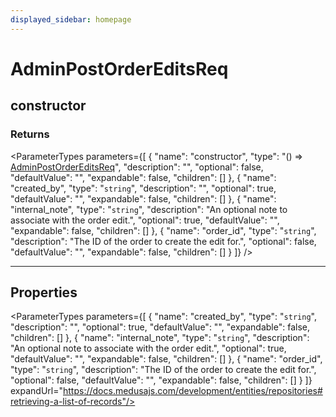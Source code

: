 ```yaml
---
displayed_sidebar: homepage
---
```



# AdminPostOrderEditsReq

## constructor

### Returns

<ParameterTypes parameters={[
  {
    "name": "constructor",
    "type": "() => [AdminPostOrderEditsReq](medusa.AdminPostOrderEditsReq.mdx)",
    "description": "",
    "optional": false,
    "defaultValue": "",
    "expandable": false,
    "children": []
  },
  {
    "name": "created_by",
    "type": "`string`",
    "description": "",
    "optional": true,
    "defaultValue": "",
    "expandable": false,
    "children": []
  },
  {
    "name": "internal_note",
    "type": "`string`",
    "description": "An optional note to associate with the order edit.",
    "optional": true,
    "defaultValue": "",
    "expandable": false,
    "children": []
  },
  {
    "name": "order_id",
    "type": "`string`",
    "description": "The ID of the order to create the edit for.",
    "optional": false,
    "defaultValue": "",
    "expandable": false,
    "children": []
  }
]} />

___

## Properties

<ParameterTypes parameters={[
  {
    "name": "created_by",
    "type": "`string`",
    "description": "",
    "optional": true,
    "defaultValue": "",
    "expandable": false,
    "children": []
  },
  {
    "name": "internal_note",
    "type": "`string`",
    "description": "An optional note to associate with the order edit.",
    "optional": true,
    "defaultValue": "",
    "expandable": false,
    "children": []
  },
  {
    "name": "order_id",
    "type": "`string`",
    "description": "The ID of the order to create the edit for.",
    "optional": false,
    "defaultValue": "",
    "expandable": false,
    "children": []
  }
]} expandUrl="https://docs.medusajs.com/development/entities/repositories#retrieving-a-list-of-records"/>
